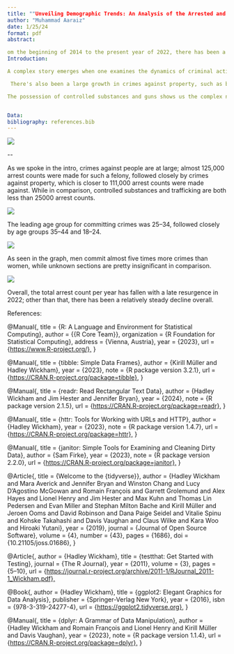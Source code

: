 ```yaml
---
title: ""Unveiling Demographic Trends: An Analysis of the Arrested and Charged Person Dataset in Toronto""
author: "Muhammad Aaraiz"
date: 1/25/24
format: pdf
abstract: 

om the beginning of 2014 to the present year of 2022, there has been a fairly noticeable decrease in the overall number of crimes committed. Among all age groups, young adults commit the greatest amount of crimes.
Introduction:

A complex story emerges when one examines the dynamics of criminal activity in Toronto using the given dataset. This compilation of arrest and charge logs provides a clear picture of the huge range of crimes that are committed in various parts of the city. We can observe patterns and use them to increase our understanding of why these crimes occur by looking into the details of each case and getting insight into the motivation behind them. There is a huge rise in assault cases, and people of all age groups are being affected by it regardless of their own unique situations. The data tells us that both adult and minor offenders are at risk, highlighting the need for specific interventions that account for the differences in each neighbourhood.

 There's also been a large growth in crimes against property, such as break-ins, theft, etc., which leads to a greater concern for security in such parts of Toronto. 

The possession of controlled substances and guns shows us the complex nature of criminological activity. This encourages communities to work towards crime prevention and helps identify patterns that will help crack them down.


Data:
bibliography: references.bib
---
```


![](images/Arrest count by type.jpeg)

\--

As we spoke in the intro, crimes against people are at large; almost 125,000 arrest counts were made for such a felony, followed closely by crimes against property, which is closer to 111,000 arrest counts were made against. While in comparison, controlled substances and trafficking are both less than 25000 arrest counts.

![](images/Arrest count for differenet age cohort.jpeg)

The leading age group for committing crimes was 25--34, followed closely by age groups 35--44 and 18--24.

![](images/Arrest count for differnet sex.jpeg)

As seen in the graph, men commit almost five times more crimes than women, while unknown sections are pretty insignificant in comparison.

![](images/Arrest Count per year.jpeg)

Overall, the total arrest count per year has fallen with a late resurgence in 2022; other than that, there has been a relatively steady decline overall.

References:

@Manual{, title = {R: A Language and Environment for Statistical Computing}, author = {{R Core Team}}, organization = {R Foundation for Statistical Computing}, address = {Vienna, Austria}, year = {2023}, url = {[https://www.R-project.org/},](https://www.R-project.org/},) }

@Manual{, title = {tibble: Simple Data Frames}, author = {Kirill Müller and Hadley Wickham}, year = {2023}, note = {R package version 3.2.1}, url = {[https://CRAN.R-project.org/package=tibble},](https://CRAN.R-project.org/package=tibble},) }

@Manual{, title = {readr: Read Rectangular Text Data}, author = {Hadley Wickham and Jim Hester and Jennifer Bryan}, year = {2024}, note = {R package version 2.1.5}, url = {[https://CRAN.R-project.org/package=readr},](https://CRAN.R-project.org/package=readr},) }

@Manual{, title = {httr: Tools for Working with URLs and HTTP}, author = {Hadley Wickham}, year = {2023}, note = {R package version 1.4.7}, url = {[https://CRAN.R-project.org/package=httr},](https://CRAN.R-project.org/package=httr},) }

@Manual{, title = {janitor: Simple Tools for Examining and Cleaning Dirty Data}, author = {Sam Firke}, year = {2023}, note = {R package version 2.2.0}, url = {[https://CRAN.R-project.org/package=janitor},](https://CRAN.R-project.org/package=janitor},) }

@Article{, title = {Welcome to the {tidyverse}}, author = {Hadley Wickham and Mara Averick and Jennifer Bryan and Winston Chang and Lucy D'Agostino McGowan and Romain François and Garrett Grolemund and Alex Hayes and Lionel Henry and Jim Hester and Max Kuhn and Thomas Lin Pedersen and Evan Miller and Stephan Milton Bache and Kirill Müller and Jeroen Ooms and David Robinson and Dana Paige Seidel and Vitalie Spinu and Kohske Takahashi and Davis Vaughan and Claus Wilke and Kara Woo and Hiroaki Yutani}, year = {2019}, journal = {Journal of Open Source Software}, volume = {4}, number = {43}, pages = {1686}, doi = {10.21105/joss.01686}, }

@Article{, author = {Hadley Wickham}, title = {testthat: Get Started with Testing}, journal = {The R Journal}, year = {2011}, volume = {3}, pages = {5--10}, url = {[https://journal.r-project.org/archive/2011-1/RJournal_2011-1_Wickham.pdf},](https://journal.r-project.org/archive/2011-1/RJournal_2011-1_Wickham.pdf},)

@Book{, author = {Hadley Wickham}, title = {ggplot2: Elegant Graphics for Data Analysis}, publisher = {Springer-Verlag New York}, year = {2016}, isbn = {978-3-319-24277-4}, url = {[https://ggplot2.tidyverse.org},](https://ggplot2.tidyverse.org},) }

@Manual{, title = {dplyr: A Grammar of Data Manipulation}, author = {Hadley Wickham and Romain François and Lionel Henry and Kirill Müller and Davis Vaughan}, year = {2023}, note = {R package version 1.1.4}, url = {[https://CRAN.R-project.org/package=dplyr},](https://CRAN.R-project.org/package=dplyr},) }
